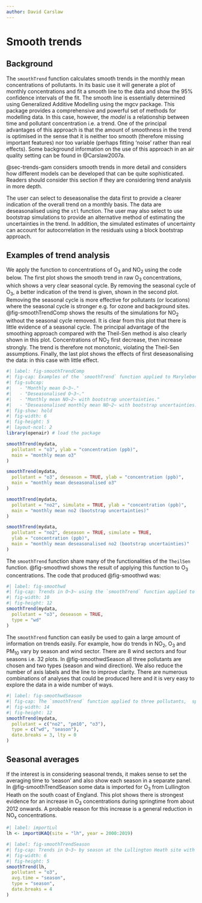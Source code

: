 ```yaml
---
author: David Carslaw
---
```


# Smooth trends {#sec-smoothTrend}

## Background {#sec-SmoothTrendInfo}

The `smoothTrend` function calculates smooth trends in the monthly mean concentrations of pollutants. In its basic use it will generate a plot of monthly concentrations and fit a smooth line to the data and show the 95% confidence intervals of the fit. The smooth line is essentially determined using Generalized Additive Modelling using the [mgcv]{.pkg} package. This package provides a comprehensive and powerful set of methods for modelling data. In this case, however, the *model* is a relationship between time and pollutant concentration i.e. a trend. One of the principal advantages of this approach is that the amount of smoothness in the trend is optimised in the sense that it is neither too smooth (therefore missing important features) nor too variable (perhaps fitting 'noise' rather than real effects). Some background information on the use of this approach in an air quality setting can be found in @Carslaw2007a.

@sec-trends-gam considers smooth trends in more detail and considers how different models can be developed that can be quite sophisticated. Readers should consider this section if they are considering trend analysis in more depth.

The user can select to deseasonalise the data first to provide a clearer indication of the overall trend on a monthly basis. The data are deseasonalised using the `stl` function. The user may also select to use bootstrap simulations to provide an alternative method of estimating the uncertainties in the trend. In addition, the simulated estimates of uncertainty can account for autocorrelation in the residuals using a block bootstrap approach.

## Examples of trend analysis

We apply the function to concentrations of O~3~ and NO~2~ using the code below. The first plot shows the smooth trend in raw O~3~ concentrations, which shows a very clear seasonal cycle. By removing the seasonal cycle of O~3~, a better indication of the trend is given, shown in the second plot. Removing the seasonal cycle is more effective for pollutants (or locations) where the seasonal cycle is stronger e.g. for ozone and background sites. @fig-smoothTrendComp shows the results of the simulations for NO~2~ without the seasonal cycle removed. It is clear from this plot that there is little evidence of a seasonal cycle. The principal advantage of the smoothing approach compared with the Theil-Sen method is also clearly shown in this plot. Concentrations of NO~2~ first decrease, then increase strongly. The trend is therefore not monotonic, violating the Theil-Sen assumptions. Finally, the last plot shows the effects of first deseasonalising the data: in this case with little effect.

```r
#| label: fig-smoothTrendComp
#| fig-cap: Examples of the `smoothTrend` function applied to Marylebone Road.'
#| fig-subcap:
#|   - "Monthly mean O~3~."
#|   - "Deseasonalised O~3~."
#|   - "Monthly mean NO~2~ with bootstrap uncertainties."
#|   - "Deseasonalised monthly mean NO~2~ with bootstrap uncertainties."
#| fig-show: hold
#| fig-width: 6
#| fig-height: 5
#| layout-ncol: 2
library(openair) # load the package

smoothTrend(mydata,
  pollutant = "o3", ylab = "concentration (ppb)",
  main = "monthly mean o3"
)

smoothTrend(mydata,
  pollutant = "o3", deseason = TRUE, ylab = "concentration (ppb)",
  main = "monthly mean deseasonalised o3"
)

smoothTrend(mydata,
  pollutant = "no2", simulate = TRUE, ylab = "concentration (ppb)",
  main = "monthly mean no2 (bootstrap uncertainties)"
)

smoothTrend(mydata,
  pollutant = "no2", deseason = TRUE, simulate = TRUE,
  ylab = "concentration (ppb)",
  main = "monthly mean deseasonalised no2 (bootstrap uncertainties)"
)
```

The `smoothTrend` function share many of the functionalities of the `TheilSen` function. @fig-smoothwd shows the result of applying this function to O~3~ concentrations. The code that produced @fig-smoothwd was:

```r
#| label: fig-smoothwd
#| fig-cap: Trends in O~3~ using the `smoothTrend` function applied to Marylebone Road. The shading shows the estimated 95% confidence intervals.
#| fig-width: 10
#| fig-height: 12
smoothTrend(mydata,
  pollutant = "o3", deseason = TRUE,
  type = "wd"
)
```

The `smoothTrend` function can easily be used to gain a large amount of information on trends easily. For example, how do trends in NO~2~, O~3~ and PM~10~ vary by season and wind sector. There are 8 wind sectors and four seasons i.e. 32 plots. In @fig-smoothwdSeason all three pollutants are chosen and two types (season and wind direction). We also reduce the number of axis labels and the line to improve clarity. There are numerous combinations of analyses that could be produced here and it is very easy to explore the data in a wide number of ways.

```r
#| label: fig-smoothwdSeason
#| fig-cap: The `smoothTrend` function applied to three pollutants,  split by wind sector and season.
#| fig-width: 14
#| fig-height: 12
smoothTrend(mydata,
  pollutant = c("no2", "pm10", "o3"),
  type = c("wd", "season"),
  date.breaks = 3, lty = 0
)
```

## Seasonal averages

If the interest is in considering seasonal trends, it makes sense to set the averaging time to 'season' and also show each season in a separate panel. In @fig-smoothTrendSeason some data is imported for O~3~ from Lullington Heath on the south coast of England. This plot shows there is strongest evidence for an increase in O~3~ concentrations during springtime from about 2012 onwards. A probable reason for this increase is a general reduction in NO~x~ concentrations.

```r
#| label: importLul
lh <- importUKAQ(site = "lh", year = 2000:2019)
```

```r
#| label: fig-smoothTrendSeason
#| fig-cap: Trends in O~3~ by season at the Lullington Heath site with a seasonal averaging time and panel for each season.
#| fig-width: 6
#| fig-height: 5
smoothTrend(lh,
  pollutant = "o3",
  avg.time = "season",
  type = "season",
  date.breaks = 4
)
```
